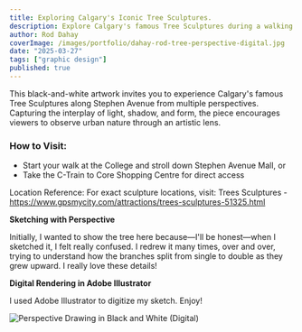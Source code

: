 ```yaml
---
title: Exploring Calgary's Iconic Tree Sculptures.
description: Explore Calgary's famous Tree Sculptures during a walking tour of Stephen Avenue in downtown.
author: Rod Dahay
coverImage: /images/portfolio/dahay-rod-tree-perspective-digital.jpg
date: "2025-03-27"
tags: ["graphic design"]
published: true
---
```


This black-and-white artwork invites you to experience Calgary's famous Tree Sculptures along Stephen Avenue from multiple perspectives. Capturing the interplay of light, shadow, and form, the piece encourages viewers to observe urban nature through an artistic lens.

### How to Visit:

+ Start your walk at the College and stroll down Stephen Avenue Mall, or
+ Take the C-Train to Core Shopping Centre for direct access

Location Reference:
For exact sculpture locations, visit: Trees Sculptures - https://www.gpsmycity.com/attractions/trees-sculptures-51325.html

**Sketching with Perspective**

Initially, I wanted to show the tree here because—I'll be honest—when I sketched it, I felt really confused. I redrew it many times, over and over, trying to understand how the branches split from single to double as they grew upward. I really love these details!

**Digital Rendering in Adobe Illustrator**

I used Adobe Illustrator to digitize my sketch. Enjoy!

![Perspective Drawing in Black and White (Digital)](/images/portfolio/dahay-rod-tree-perspective-digital-v2.jpg, "Perspective Drawing in Black and White (Digital)")



